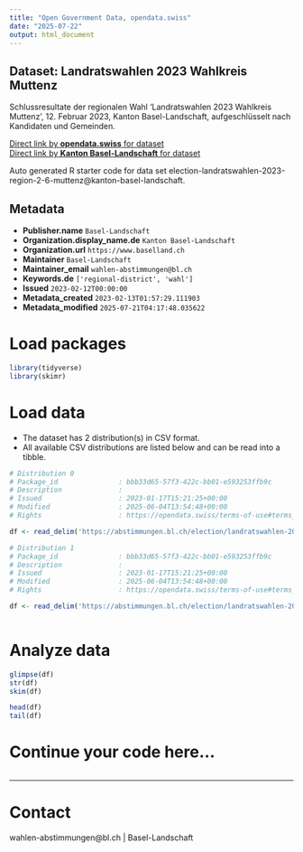 ```yaml
---
title: "Open Government Data, opendata.swiss"
date: "2025-07-22"
output: html_document
---
```


## Dataset: Landratswahlen 2023 Wahlkreis Muttenz

Schlussresultate der regionalen Wahl 'Landratswahlen 2023 Wahlkreis Muttenz', 12. Februar 2023, Kanton Basel-Landschaft, aufgeschlüsselt nach Kandidaten und Gemeinden.

[Direct link by **opendata.swiss** for dataset](https://opendata.swiss/de/dataset/landratswahlen-2023-wahlkreis-muttenz)<br>
[Direct link by **Kanton Basel-Landschaft** for dataset](https://abstimmungen.bl.ch/election/landratswahlen-2023-region-2-6-muttenz/data)

Auto generated R starter code for data set election-landratswahlen-2023-region-2-6-muttenz@kanton-basel-landschaft.

## Metadata

- **Publisher.name** `Basel-Landschaft`
- **Organization.display_name.de** `Kanton Basel-Landschaft`
- **Organization.url** `https://www.baselland.ch`
- **Maintainer** `Basel-Landschaft`
- **Maintainer_email** `wahlen-abstimmungen@bl.ch`
- **Keywords.de** `['regional-district', 'wahl']`
- **Issued** `2023-02-12T00:00:00`
- **Metadata_created** `2023-02-13T01:57:29.111903`
- **Metadata_modified** `2025-07-21T04:17:48.035622`


# Load packages

```r

library(tidyverse)
library(skimr)

```

# Load data

-   The dataset has 2 distribution(s) in CSV format.
-   All available CSV distributions are listed below and can be read into a tibble.

```r

# Distribution 0
# Package_id               : bbb33d65-57f3-422c-bb01-e593253ffb9c
# Description              : 
# Issued                   : 2023-01-17T15:21:25+00:00
# Modified                 : 2025-06-04T13:54:48+00:00
# Rights                   : https://opendata.swiss/terms-of-use#terms_by

df <- read_delim('https://abstimmungen.bl.ch/election/landratswahlen-2023-region-2-6-muttenz/data-parties-csv')

# Distribution 1
# Package_id               : bbb33d65-57f3-422c-bb01-e593253ffb9c
# Description              : 
# Issued                   : 2023-01-17T15:21:25+00:00
# Modified                 : 2025-06-04T13:54:48+00:00
# Rights                   : https://opendata.swiss/terms-of-use#terms_by

df <- read_delim('https://abstimmungen.bl.ch/election/landratswahlen-2023-region-2-6-muttenz/data-csv')



```

# Analyze data

```r

glimpse(df)
str(df)
skim(df)

head(df)
tail(df)

```

# Continue your code here...

```r

```

------------------------------------------------------------------------

# Contact

wahlen-abstimmungen@bl.ch | Basel-Landschaft
